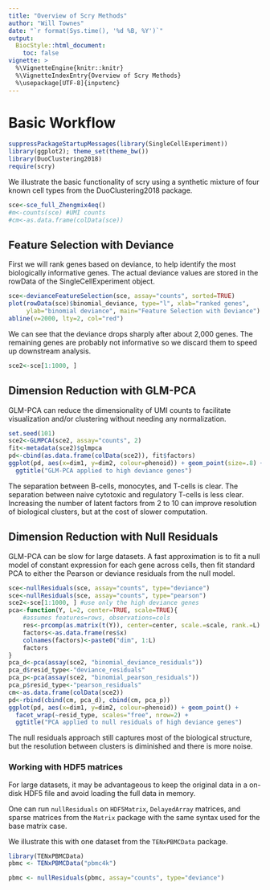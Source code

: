 ```yaml
---
title: "Overview of Scry Methods"
author: "Will Townes"
date: "`r format(Sys.time(), '%d %B, %Y')`"
output: 
  BiocStyle::html_document:
    toc: false
vignette: >
  %\VignetteEngine{knitr::knitr}
  %\VignetteIndexEntry{Overview of Scry Methods}
  %\usepackage[UTF-8]{inputenc}
---
```


# Basic Workflow

```r
suppressPackageStartupMessages(library(SingleCellExperiment))
library(ggplot2); theme_set(theme_bw())
library(DuoClustering2018)
require(scry)
```

We illustrate the basic functionality of scry using a synthetic mixture of four
known cell types from the DuoClustering2018 package.

```r
sce<-sce_full_Zhengmix4eq()
#m<-counts(sce) #UMI counts
#cm<-as.data.frame(colData(sce))
```

## Feature Selection with Deviance

First we will rank genes based on deviance, to help identify the most
biologically informative genes. The actual deviance values are stored in the
rowData of the SingleCellExperiment object.

```r
sce<-devianceFeatureSelection(sce, assay="counts", sorted=TRUE)
plot(rowData(sce)$binomial_deviance, type="l", xlab="ranked genes",
     ylab="binomial deviance", main="Feature Selection with Deviance")
abline(v=2000, lty=2, col="red")
```

We can see that the deviance drops sharply after about 2,000 genes. The
remaining genes are probably not informative so we discard them to speed up
downstream analysis.

```r
sce2<-sce[1:1000, ]
```

## Dimension Reduction with GLM-PCA

GLM-PCA can reduce the dimensionality of UMI counts to facilitate visualization
and/or clustering without needing any normalization.

```r
set.seed(101)
sce2<-GLMPCA(sce2, assay="counts", 2)
fit<-metadata(sce2)$glmpca
pd<-cbind(as.data.frame(colData(sce2)), fit$factors)
ggplot(pd, aes(x=dim1, y=dim2, colour=phenoid)) + geom_point(size=.8) +
  ggtitle("GLM-PCA applied to high deviance genes")
```

The separation between B-cells, monocytes, and T-cells is clear. The separation
between naive cytotoxic and regulatory T-cells is less clear. Increasing the
number of latent factors from 2 to 10 can improve resolution of biological
clusters, but at the cost of slower computation.

## Dimension Reduction with Null Residuals

GLM-PCA can be slow for large datasets. A fast approximation is to fit a null
model of constant expression for each gene across cells, then fit standard
PCA to either the Pearson or deviance residuals from the null model.

```r
sce<-nullResiduals(sce, assay="counts", type="deviance")
sce<-nullResiduals(sce, assay="counts", type="pearson")
sce2<-sce[1:1000, ] #use only the high deviance genes
pca<-function(Y, L=2, center=TRUE, scale=TRUE){
    #assumes features=rows, observations=cols
    res<-prcomp(as.matrix(t(Y)), center=center, scale.=scale, rank.=L)
    factors<-as.data.frame(res$x)
    colnames(factors)<-paste0("dim", 1:L)
    factors
}
pca_d<-pca(assay(sce2, "binomial_deviance_residuals"))
pca_d$resid_type<-"deviance_residuals"
pca_p<-pca(assay(sce2, "binomial_pearson_residuals"))
pca_p$resid_type<-"pearson_residuals"
cm<-as.data.frame(colData(sce2))
pd<-rbind(cbind(cm, pca_d), cbind(cm, pca_p))
ggplot(pd, aes(x=dim1, y=dim2, colour=phenoid)) + geom_point() +
  facet_wrap(~resid_type, scales="free", nrow=2) +
  ggtitle("PCA applied to null residuals of high deviance genes")
```

The null residuals approach still captures most of the biological structure,
but the resolution between clusters is diminished and there is more noise.

### Working with HDF5 matrices

For large datasets, it may be advantageous to keep the original data in a on-disk HDF5 file and avoid loading the full data in memory.

One can run `nullResiduals` on `HDF5Matrix`, `DelayedArray` matrices, and sparse matrices from the `Matrix` package with the same syntax used for the base matrix case.

We illustrate this with one dataset from the `TENxPBMCData` package.

```r
library(TENxPBMCData)
pbmc <- TENxPBMCData("pbmc4k")

pbmc <- nullResiduals(pbmc, assay="counts", type="deviance")

```
